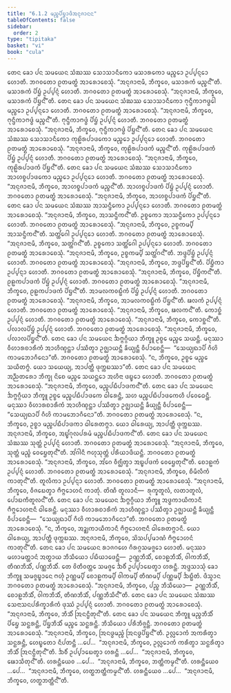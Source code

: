 ```yaml
---
title: "6.1.2 ᨾᨬ᩠ᨧᨸᩦᨮᩣᨴᩥᩋᨶᩩᨩᩣᨶᨶ"
tableOfContents: false
sidebar:
  order: 2
type: "tipitaka"
basket: "vi"
book: "cula"
---
```



<DynamicBreadcrumb />

<Division number="297" book="cula">

<Paragraph number="1274" book="cula">
ᨲᩮᨶ ᨡᩮᩣ ᨸᨶ ᩈᨾᨿᩮᨶ ᩈᩴᨥᩔ ᩈᩮᩣᩈᩣᨶᩥᨠᩮᩣ ᨾᩈᩣᩁᨠᩮᩣ ᨾᨬ᩠ᨧᩮᩣ ᩏᨸ᩠ᨸᨶ᩠ᨶᩮᩣ ᩉᩮᩣᨲᩥ. ᨽᨣᩅᨲᩮᩣ ᩑᨲᨾᨲ᩠ᨳᩴ ᩋᩣᩁᩮᩣᨧᩮᩈᩩᩴ. “ᩋᨶᩩᨩᩣᨶᩣᨾᩥ, ᨽᩥᨠ᩠ᨡᩅᩮ, ᨾᩈᩣᩁᨠᩴ ᨾᨬ᩠ᨧᨶ᩺”ᨲᩥ. ᨾᩈᩣᩁᨠᩴ ᨸᩦᨮᩴ ᩏᨸ᩠ᨸᨶ᩠ᨶᩴ ᩉᩮᩣᨲᩥ. ᨽᨣᩅᨲᩮᩣ ᩑᨲᨾᨲ᩠ᨳᩴ ᩋᩣᩁᩮᩣᨧᩮᩈᩩᩴ. “ᩋᨶᩩᨩᩣᨶᩣᨾᩥ, ᨽᩥᨠ᩠ᨡᩅᩮ, ᨾᩈᩣᩁᨠᩴ ᨸᩦᨮᨶ᩺”ᨲᩥ.
</Paragraph>

<Paragraph number="1275" book="cula">
ᨲᩮᨶ ᨡᩮᩣ ᨸᨶ ᩈᨾᨿᩮᨶ ᩈᩴᨥᩔ ᩈᩮᩣᩈᩣᨶᩥᨠᩮᩣ ᨻᩩᨶ᩠ᨴᩥᨠᩣᨻᨴ᩠ᨵᩮᩤ ᨾᨬ᩠ᨧᩮᩣ ᩏᨸ᩠ᨸᨶ᩠ᨶᩮᩣ ᩉᩮᩣᨲᩥ. ᨽᨣᩅᨲᩮᩣ ᩑᨲᨾᨲ᩠ᨳᩴ ᩋᩣᩁᩮᩣᨧᩮᩈᩩᩴ. “ᩋᨶᩩᨩᩣᨶᩣᨾᩥ, ᨽᩥᨠ᩠ᨡᩅᩮ, ᨻᩩᨶ᩠ᨴᩥᨠᩣᨻᨴ᩠ᨵᩴ ᨾᨬ᩠ᨧᨶ᩺”ᨲᩥ. ᨻᩩᨶ᩠ᨴᩥᨠᩣᨻᨴ᩠ᨵᩴ ᨸᩦᨮᩴ ᩏᨸ᩠ᨸᨶ᩠ᨶᩴ ᩉᩮᩣᨲᩥ. ᨽᨣᩅᨲᩮᩣ ᩑᨲᨾᨲ᩠ᨳᩴ ᩋᩣᩁᩮᩣᨧᩮᩈᩩᩴ. “ᩋᨶᩩᨩᩣᨶᩣᨾᩥ, ᨽᩥᨠ᩠ᨡᩅᩮ, ᨻᩩᨶ᩠ᨴᩥᨠᩣᨻᨴ᩠ᨵᩴ ᨸᩦᨮᨶ᩺”ᨲᩥ.
</Paragraph>

<Paragraph number="1276" book="cula">
ᨲᩮᨶ ᨡᩮᩣ ᨸᨶ ᩈᨾᨿᩮᨶ ᩈᩴᨥᩔ ᩈᩮᩣᩈᩣᨶᩥᨠᩮᩣ ᨠᩩᩊᩦᩁᨸᩣᨴᨠᩮᩣ ᨾᨬ᩠ᨧᩮᩣ ᩏᨸ᩠ᨸᨶ᩠ᨶᩮᩣ ᩉᩮᩣᨲᩥ. ᨽᨣᩅᨲᩮᩣ ᩑᨲᨾᨲ᩠ᨳᩴ ᩋᩣᩁᩮᩣᨧᩮᩈᩩᩴ. “ᩋᨶᩩᨩᩣᨶᩣᨾᩥ, ᨽᩥᨠ᩠ᨡᩅᩮ, ᨠᩩᩊᩦᩁᨸᩣᨴᨠᩴ ᨾᨬ᩠ᨧᨶ᩺”ᨲᩥ. ᨠᩩᩊᩦᩁᨸᩣᨴᨠᩴ ᨸᩦᨮᩴ ᩏᨸ᩠ᨸᨶ᩠ᨶᩴ ᩉᩮᩣᨲᩥ. ᨽᨣᩅᨲᩮᩣ ᩑᨲᨾᨲ᩠ᨳᩴ ᩋᩣᩁᩮᩣᨧᩮᩈᩩᩴ. “ᩋᨶᩩᨩᩣᨶᩣᨾᩥ, ᨽᩥᨠ᩠ᨡᩅᩮ, ᨠᩩᩊᩦᩁᨸᩣᨴᨠᩴ ᨸᩦᨮᨶ᩺”ᨲᩥ.
</Paragraph>

<Paragraph number="1277" book="cula">
ᨲᩮᨶ ᨡᩮᩣ ᨸᨶ ᩈᨾᨿᩮᨶ ᩈᩴᨥᩔ ᩈᩮᩣᩈᩣᨶᩥᨠᩮᩣ ᩋᩣᩉᨧ᩠ᨧᨸᩣᨴᨠᩮᩣ ᨾᨬ᩠ᨧᩮᩣ ᩏᨸ᩠ᨸᨶ᩠ᨶᩮᩣ ᩉᩮᩣᨲᩥ. ᨽᨣᩅᨲᩮᩣ ᩑᨲᨾᨲ᩠ᨳᩴ ᩋᩣᩁᩮᩣᨧᩮᩈᩩᩴ. “ᩋᨶᩩᨩᩣᨶᩣᨾᩥ, ᨽᩥᨠ᩠ᨡᩅᩮ, ᩋᩣᩉᨧ᩠ᨧᨸᩣᨴᨠᩴ ᨾᨬ᩠ᨧᨶ᩺”ᨲᩥ. ᩋᩣᩉᨧ᩠ᨧᨸᩣᨴᨠᩴ ᨸᩦᨮᩴ ᩏᨸ᩠ᨸᨶ᩠ᨶᩴ ᩉᩮᩣᨲᩥ. ᨽᨣᩅᨲᩮᩣ ᩑᨲᨾᨲ᩠ᨳᩴ ᩋᩣᩁᩮᩣᨧᩮᩈᩩᩴ. “ᩋᨶᩩᨩᩣᨶᩣᨾᩥ, ᨽᩥᨠ᩠ᨡᩅᩮ, ᩋᩣᩉᨧ᩠ᨧᨸᩣᨴᨠᩴ ᨸᩦᨮᨶ᩺”ᨲᩥ.
</Paragraph>

<Paragraph number="1278" book="cula">
ᨲᩮᨶ ᨡᩮᩣ ᨸᨶ ᩈᨾᨿᩮᨶ ᩈᩴᨥᩔ ᩋᩣᩈᨶ᩠ᨴᩥᨠᩮᩣ ᩏᨸ᩠ᨸᨶ᩠ᨶᩮᩣ ᩉᩮᩣᨲᩥ. ᨽᨣᩅᨲᩮᩣ ᩑᨲᨾᨲ᩠ᨳᩴ ᩋᩣᩁᩮᩣᨧᩮᩈᩩᩴ. “ᩋᨶᩩᨩᩣᨶᩣᨾᩥ, ᨽᩥᨠ᩠ᨡᩅᩮ, ᩋᩣᩈᨶ᩠ᨴᩥᨠᨶ᩺”ᨲᩥ. ᩏᨧ᩠ᨧᨠᩮᩣ ᩋᩣᩈᨶ᩠ᨴᩥᨠᩮᩣ ᩏᨸ᩠ᨸᨶ᩠ᨶᩮᩣ ᩉᩮᩣᨲᩥ. ᨽᨣᩅᨲᩮᩣ ᩑᨲᨾᨲ᩠ᨳᩴ ᩋᩣᩁᩮᩣᨧᩮᩈᩩᩴ. “ᩋᨶᩩᨩᩣᨶᩣᨾᩥ, ᨽᩥᨠ᩠ᨡᩅᩮ, ᩏᨧ᩠ᨧᨠᨾ᩠ᨸᩥ ᩋᩣᩈᨶ᩠ᨴᩥᨠᨶ᩺”ᨲᩥ. ᩈᨲ᩠ᨲᩘᨣᩮᩤ ᩏᨸ᩠ᨸᨶ᩠ᨶᩮᩣ ᩉᩮᩣᨲᩥ. ᨽᨣᩅᨲᩮᩣ ᩑᨲᨾᨲ᩠ᨳᩴ ᩋᩣᩁᩮᩣᨧᩮᩈᩩᩴ. “ᩋᨶᩩᨩᩣᨶᩣᨾᩥ, ᨽᩥᨠ᩠ᨡᩅᩮ, ᩈᨲ᩠ᨲᩘᨣᨶ᩺”ᨲᩥ. ᩏᨧ᩠ᨧᨠᩮᩣ ᩈᨲ᩠ᨲᩘᨣᩮᩤ ᩏᨸ᩠ᨸᨶ᩠ᨶᩮᩣ ᩉᩮᩣᨲᩥ. ᨽᨣᩅᨲᩮᩣ ᩑᨲᨾᨲ᩠ᨳᩴ ᩋᩣᩁᩮᩣᨧᩮᩈᩩᩴ. “ᩋᨶᩩᨩᩣᨶᩣᨾᩥ, ᨽᩥᨠ᩠ᨡᩅᩮ, ᩏᨧ᩠ᨧᨠᨾ᩠ᨸᩥ ᩈᨲ᩠ᨲᩘᨣᨶ᩺”ᨲᩥ. ᨽᨴ᩠ᨴᨸᩦᨮᩴ ᩏᨸ᩠ᨸᨶ᩠ᨶᩴ ᩉᩮᩣᨲᩥ. ᨽᨣᩅᨲᩮᩣ ᩑᨲᨾᨲ᩠ᨳᩴ ᩋᩣᩁᩮᩣᨧᩮᩈᩩᩴ. “ᩋᨶᩩᨩᩣᨶᩣᨾᩥ, ᨽᩥᨠ᩠ᨡᩅᩮ, ᨽᨴ᩠ᨴᨸᩦᨮᨶ᩺”ᨲᩥ. ᨸᩦᨮᩥᨠᩣ ᩏᨸ᩠ᨸᨶ᩠ᨶᩣ ᩉᩮᩣᨲᩥ. ᨽᨣᩅᨲᩮᩣ ᩑᨲᨾᨲ᩠ᨳᩴ ᩋᩣᩁᩮᩣᨧᩮᩈᩩᩴ. “ᩋᨶᩩᨩᩣᨶᩣᨾᩥ, ᨽᩥᨠ᩠ᨡᩅᩮ, ᨸᩦᨮᩥᨠᨶ᩺”ᨲᩥ. ᩑᩊᨠᨸᩣᨴᨠᩴ ᨸᩦᨮᩴ ᩏᨸ᩠ᨸᨶ᩠ᨶᩴ ᩉᩮᩣᨲᩥ. ᨽᨣᩅᨲᩮᩣ ᩑᨲᨾᨲ᩠ᨳᩴ ᩋᩣᩁᩮᩣᨧᩮᩈᩩᩴ. “ᩋᨶᩩᨩᩣᨶᩣᨾᩥ, ᨽᩥᨠ᩠ᨡᩅᩮ, ᩑᩊᨠᨸᩣᨴᨠᩴ ᨸᩦᨮᨶ᩺”ᨲᩥ. ᩋᩣᨾᩃᨠᩅᨭ᩠ᨭᩥᨠᩴ ᨸᩦᨮᩴ ᩏᨸ᩠ᨸᨶ᩠ᨶᩴ ᩉᩮᩣᨲᩥ. ᨽᨣᩅᨲᩮᩣ ᩑᨲᨾᨲ᩠ᨳᩴ ᩋᩣᩁᩮᩣᨧᩮᩈᩩᩴ. “ᩋᨶᩩᨩᩣᨶᩣᨾᩥ, ᨽᩥᨠ᩠ᨡᩅᩮ, ᩋᩣᨾᩃᨠᩅᨭ᩠ᨭᩥᨠᩴ ᨸᩦᨮᨶ᩺”ᨲᩥ. ᨹᩃᨠᩴ ᩏᨸ᩠ᨸᨶ᩠ᨶᩴ ᩉᩮᩣᨲᩥ. ᨽᨣᩅᨲᩮᩣ ᩑᨲᨾᨲ᩠ᨳᩴ ᩋᩣᩁᩮᩣᨧᩮᩈᩩᩴ. “ᩋᨶᩩᨩᩣᨶᩣᨾᩥ, ᨽᩥᨠ᩠ᨡᩅᩮ, ᨹᩃᨠᨶ᩺”ᨲᩥ. ᨠᩮᩣᨧ᩠ᨨᩴ ᩏᨸ᩠ᨸᨶ᩠ᨶᩴ ᩉᩮᩣᨲᩥ. ᨽᨣᩅᨲᩮᩣ ᩑᨲᨾᨲ᩠ᨳᩴ ᩋᩣᩁᩮᩣᨧᩮᩈᩩᩴ. “ᩋᨶᩩᨩᩣᨶᩣᨾᩥ, ᨽᩥᨠ᩠ᨡᩅᩮ, ᨠᩮᩣᨧ᩠ᨨᨶ᩺”ᨲᩥ. ᨸᩃᩣᩃᨸᩦᨮᩴ ᩏᨸ᩠ᨸᨶ᩠ᨶᩴ ᩉᩮᩣᨲᩥ. ᨽᨣᩅᨲᩮᩣ ᩑᨲᨾᨲ᩠ᨳᩴ ᩋᩣᩁᩮᩣᨧᩮᩈᩩᩴ. “ᩋᨶᩩᨩᩣᨶᩣᨾᩥ, ᨽᩥᨠ᩠ᨡᩅᩮ, ᨸᩃᩣᩃᨸᩦᨮᨶ᩺”ᨲᩥ.
</Paragraph>

<Paragraph number="1279" book="cula">
ᨲᩮᨶ ᨡᩮᩣ ᨸᨶ ᩈᨾᨿᩮᨶ ᨨᨻ᩠ᨻᨣ᩠ᨣᩥᨿᩣ ᨽᩥᨠ᩠ᨡᩪ ᩏᨧ᩠ᨧᩮ ᨾᨬ᩠ᨧᩮ ᩈᨿᨶ᩠ᨲᩥ. ᨾᨶᩩᩔᩣ ᩅᩥᩉᩣᩁᨧᩣᩁᩥᨠᩴ ᩋᩣᩉᩥᨱ᩠ᨯᨶ᩠ᨲᩣ ᨸᩔᩥᨲ᩠ᩅᩣ ᩏᨩ᩠ᨫᩣᨿᨶ᩠ᨲᩥ ᨡᩥᨿ᩠ᨿᨶ᩠ᨲᩥ ᩅᩥᨸᩣᨧᩮᨶ᩠ᨲᩥ—  “ᩈᩮᨿ᩠ᨿᨳᩣᨸᩥ ᨣᩥᩉᩦ ᨠᩣᨾᨽᩮᩣᨣᩥᨶᩮᩣ”ᨲᩥ. ᨽᨣᩅᨲᩮᩣ ᩑᨲᨾᨲ᩠ᨳᩴ ᩋᩣᩁᩮᩣᨧᩮᩈᩩᩴ. “ᨶ, ᨽᩥᨠ᩠ᨡᩅᩮ, ᩏᨧ᩠ᨧᩮ ᨾᨬ᩠ᨧᩮ ᩈᨿᩥᨲᨻ᩠ᨻᩴ. ᨿᩮᩣ ᩈᨿᩮᨿ᩠ᨿ, ᩋᩣᨸᨲ᩠ᨲᩥ ᨴᩩᨠ᩠ᨠᨭᩔᩣ”ᨲᩥ.
</Paragraph>

<Paragraph number="1280" book="cula">
ᨲᩮᨶ ᨡᩮᩣ ᨸᨶ ᩈᨾᨿᩮᨶ ᩋᨬ᩠ᨬᨲᩁᩮᩣ ᨽᩥᨠ᩠ᨡᩩ ᨶᩦᨧᩮ ᨾᨬ᩠ᨧᩮ ᩈᨿᨶ᩠ᨲᩮᩣ ᩋᩉᩥᨶᩣ ᨴᨭ᩠ᨮᩮᩣ ᩉᩮᩣᨲᩥ. ᨽᨣᩅᨲᩮᩣ ᩑᨲᨾᨲ᩠ᨳᩴ ᩋᩣᩁᩮᩣᨧᩮᩈᩩᩴ. “ᩋᨶᩩᨩᩣᨶᩣᨾᩥ, ᨽᩥᨠ᩠ᨡᩅᩮ, ᨾᨬ᩠ᨧᨸᨭᩥᨸᩣᨴᨠᨶ᩺”ᨲᩥ.
</Paragraph>

<Paragraph number="1281" book="cula">
ᨲᩮᨶ ᨡᩮᩣ ᨸᨶ ᩈᨾᨿᩮᨶ ᨨᨻ᩠ᨻᨣ᩠ᨣᩥᨿᩣ ᨽᩥᨠ᩠ᨡᩪ ᩏᨧ᩠ᨧᩮ ᨾᨬ᩠ᨧᨸᨭᩥᨸᩣᨴᨠᩮ ᨵᩤᩁᩮᨶ᩠ᨲᩥ, ᩈᩉ ᨾᨬ᩠ᨧᨸᨭᩥᨸᩣᨴᨠᩮᩉᩥ ᨸᩅᩮᨵᩮᨶ᩠ᨲᩥ. ᨾᨶᩩᩔᩣ ᩅᩥᩉᩣᩁᨧᩣᩁᩥᨠᩴ ᩋᩣᩉᩥᨱ᩠ᨯᨶ᩠ᨲᩣ ᨸᩔᩥᨲ᩠ᩅᩣ ᩏᨩ᩠ᨫᩣᨿᨶ᩠ᨲᩥ ᨡᩥᨿ᩠ᨿᨶ᩠ᨲᩥ ᩅᩥᨸᩣᨧᩮᨶ᩠ᨲᩥ—  “ᩈᩮᨿ᩠ᨿᨳᩣᨸᩥ ᨣᩥᩉᩦ ᨠᩣᨾᨽᩮᩣᨣᩥᨶᩮᩣ”ᨲᩥ. ᨽᨣᩅᨲᩮᩣ ᩑᨲᨾᨲ᩠ᨳᩴ ᩋᩣᩁᩮᩣᨧᩮᩈᩩᩴ. “ᨶ, ᨽᩥᨠ᩠ᨡᩅᩮ, ᩏᨧ᩠ᨧᩣ ᨾᨬ᩠ᨧᨸᨭᩥᨸᩣᨴᨠᩣ ᨵᩤᩁᩮᨲᨻ᩠ᨻᩣ. ᨿᩮᩣ ᨵᩤᩁᩮᨿ᩠ᨿ, ᩋᩣᨸᨲ᩠ᨲᩥ ᨴᩩᨠ᩠ᨠᨭᩔ. ᩋᨶᩩᨩᩣᨶᩣᨾᩥ, ᨽᩥᨠ᩠ᨡᩅᩮ, ᩋᨭ᩠ᨮᩘᨣᩩᩃᨸᩁᨾᩴ ᨾᨬ᩠ᨧᨸᨭᩥᨸᩣᨴᨠᨶ᩺”ᨲᩥ.
</Paragraph>

<Paragraph number="1282" book="cula">
ᨲᩮᨶ ᨡᩮᩣ ᨸᨶ ᩈᨾᨿᩮᨶ ᩈᩴᨥᩔ ᩈᩩᨲ᩠ᨲᩴ ᩏᨸ᩠ᨸᨶ᩠ᨶᩴ ᩉᩮᩣᨲᩥ. ᨽᨣᩅᨲᩮᩣ ᩑᨲᨾᨲ᩠ᨳᩴ ᩋᩣᩁᩮᩣᨧᩮᩈᩩᩴ. “ᩋᨶᩩᨩᩣᨶᩣᨾᩥ, ᨽᩥᨠ᩠ᨡᩅᩮ, ᩈᩩᨲ᩠ᨲᩴ ᨾᨬ᩠ᨧᩴ ᩅᩮᨮᩮᨲᩩᨶ᩺”ᨲᩥ. ᩋᩘᨣᩤᨶᩥ ᨻᩉᩩᩈᩩᨲ᩠ᨲᩴ ᨸᩁᩥᨿᩣᨴᩥᨿᨶ᩠ᨲᩥ. ᨽᨣᩅᨲᩮᩣ ᩑᨲᨾᨲ᩠ᨳᩴ ᩋᩣᩁᩮᩣᨧᩮᩈᩩᩴ. “ᩋᨶᩩᨩᩣᨶᩣᨾᩥ, ᨽᩥᨠ᩠ᨡᩅᩮ, ᩋᩘᨣᩮ ᩅᩥᨩ᩠ᨫᩥᨲ᩠ᩅᩣ ᩋᨭ᩠ᨮᨸᨴᨠᩴ ᩅᩮᨮᩮᨲᩩᨶ᩺”ᨲᩥ. ᨧᩮᩣᩊᨠᩴ ᩏᨸ᩠ᨸᨶ᩠ᨶᩴ ᩉᩮᩣᨲᩥ. ᨽᨣᩅᨲᩮᩣ ᩑᨲᨾᨲ᩠ᨳᩴ ᩋᩣᩁᩮᩣᨧᩮᩈᩩᩴ. “ᩋᨶᩩᨩᩣᨶᩣᨾᩥ, ᨽᩥᨠ᩠ᨡᩅᩮ, ᨧᩥᨾᩥᩃᩥᨠᩴ ᨠᩣᨲᩩᨶ᩺”ᨲᩥ. ᨲᩪᩃᩥᨠᩣ ᩏᨸ᩠ᨸᨶ᩠ᨶᩣ ᩉᩮᩣᨲᩥ. ᨽᨣᩅᨲᩮᩣ ᩑᨲᨾᨲ᩠ᨳᩴ ᩋᩣᩁᩮᩣᨧᩮᩈᩩᩴ. “ᩋᨶᩩᨩᩣᨶᩣᨾᩥ, ᨽᩥᨠ᩠ᨡᩅᩮ, ᩅᩥᨩᨭᩮᨲ᩠ᩅᩣ ᨻᩥᨻ᩠ᨻᩮᩣᩉᨶᩴ ᨠᩣᨲᩩᩴ. ᨲᩦᨱᩥ ᨲᩪᩃᩣᨶᩥ—  ᩁᩩᨠ᩠ᨡᨲᩪᩃᩴ, ᩃᨲᩣᨲᩪᩃᩴ, ᨸᩮᩣᨭᨠᩥᨲᩪᩃᨶ᩺”ᨲᩥ.
</Paragraph>

<Paragraph number="1283" book="cula">
ᨲᩮᨶ ᨡᩮᩣ ᨸᨶ ᩈᨾᨿᩮᨶ ᨨᨻ᩠ᨻᨣ᩠ᨣᩥᨿᩣ ᨽᩥᨠ᩠ᨡᩪ ᩋᨴ᩠ᨵᨠᩣᨿᩥᨠᩣᨶᩥ ᨻᩥᨻ᩠ᨻᩮᩣᩉᨶᩣᨶᩥ ᨵᩤᩁᩮᨶ᩠ᨲᩥ. ᨾᨶᩩᩔᩣ ᩅᩥᩉᩣᩁᨧᩣᩁᩥᨠᩴ ᩋᩣᩉᩥᨱ᩠ᨯᨶ᩠ᨲᩣ ᨸᩔᩥᨲ᩠ᩅᩣ ᩏᨩ᩠ᨫᩣᨿᨶ᩠ᨲᩥ ᨡᩥᨿ᩠ᨿᨶ᩠ᨲᩥ ᩅᩥᨸᩣᨧᩮᨶ᩠ᨲᩥ—  “ᩈᩮᨿ᩠ᨿᨳᩣᨸᩥ ᨣᩥᩉᩦ ᨠᩣᨾᨽᩮᩣᨣᩥᨶᩮᩣ”ᨲᩥ. ᨽᨣᩅᨲᩮᩣ ᩑᨲᨾᨲ᩠ᨳᩴ ᩋᩣᩁᩮᩣᨧᩮᩈᩩᩴ. “ᨶ, ᨽᩥᨠ᩠ᨡᩅᩮ, ᩋᨯ᩠ᨰᨠᩣᨿᩥᨠᩣᨶᩥ ᨻᩥᨻ᩠ᨻᩮᩣᩉᨶᩣᨶᩥ ᨵᩤᩁᩮᨲᨻ᩠ᨻᩣᨶᩥ. ᨿᩮᩣ ᨵᩤᩁᩮᨿ᩠ᨿ, ᩋᩣᨸᨲ᩠ᨲᩥ ᨴᩩᨠ᩠ᨠᨭᩔ. ᩋᨶᩩᨩᩣᨶᩣᨾᩥ, ᨽᩥᨠ᩠ᨡᩅᩮ, ᩈᩦᩈᨸ᩠ᨸᨾᩣᨱᩴ ᨻᩥᨻ᩠ᨻᩮᩣᩉᨶᩴ ᨠᩣᨲᩩᨶ᩺”ᨲᩥ.
</Paragraph>

<Paragraph number="1284" book="cula">
ᨲᩮᨶ ᨡᩮᩣ ᨸᨶ ᩈᨾᨿᩮᨶ ᩁᩣᨩᨣᩉᩮ ᨣᩥᩁᨣ᩠ᨣᩈᨾᨩ᩠ᨩᩮᩣ ᩉᩮᩣᨲᩥ. ᨾᨶᩩᩔᩣ ᨾᩉᩣᨾᨲ᩠ᨲᩣᨶᩴ ᩋᨲ᩠ᨳᩣᨿ ᨽᩥᩈᩥᨿᩮᩣ ᨸᨭᩥᨿᩣᨴᩮᨶ᩠ᨲᩥ—  ᩏᨱ᩠ᨱᨽᩥᩈᩥᩴ, ᨧᩮᩣᩊᨽᩥᩈᩥᩴ, ᩅᩤᨠᨽᩥᩈᩥᩴ, ᨲᩥᨱᨽᩥᩈᩥᩴ, ᨸᨱ᩠ᨱᨽᩥᩈᩥᩴ. ᨲᩮ ᩅᩦᨲᩥᩅᨲ᩠ᨲᩮ ᩈᨾᨩ᩠ᨩᩮ ᨨᩅᩥᩴ ᩏᨸ᩠ᨸᩣᨭᩮᨲ᩠ᩅᩣ ᩉᩁᨶ᩠ᨲᩥ. ᩋᨴ᩠ᨴᩈᩣᩈᩩᩴ ᨡᩮᩣ ᨽᩥᨠ᩠ᨡᩪ ᩈᨾᨩ᩠ᨩᨭ᩠ᨮᩣᨶᩮ ᨻᩉᩩᩴ ᩏᨱ᩠ᨱᨾ᩠ᨸᩥ ᨧᩮᩣᩊᨠᨾ᩠ᨸᩥ ᩅᩤᨠᨾ᩠ᨸᩥ ᨲᩥᨱᨾ᩠ᨸᩥ ᨸᨱ᩠ᨱᨾ᩠ᨸᩥ ᨨᨭ᩠ᨭᩥᨲᩴ. ᨴᩥᩈ᩠ᩅᩣᨶ ᨽᨣᩅᨲᩮᩣ ᩑᨲᨾᨲ᩠ᨳᩴ ᩋᩣᩁᩮᩣᨧᩮᩈᩩᩴ. “ᩋᨶᩩᨩᩣᨶᩣᨾᩥ, ᨽᩥᨠ᩠ᨡᩅᩮ, ᨸᨬ᩠ᨧ ᨽᩥᩈᩥᨿᩮᩣ—  ᩏᨱ᩠ᨱᨽᩥᩈᩥᩴ, ᨧᩮᩣᩊᨽᩥᩈᩥᩴ, ᩅᩤᨠᨽᩥᩈᩥᩴ, ᨲᩥᨱᨽᩥᩈᩥᩴ, ᨸᨱ᩠ᨱᨽᩥᩈᩥᨶ᩺”ᨲᩥ.
</Paragraph>

<Paragraph number="1285" book="cula">
ᨲᩮᨶ ᨡᩮᩣ ᨸᨶ ᩈᨾᨿᩮᨶ ᩈᩴᨥᩔ ᩈᩮᨶᩣᩈᨶᨸᩁᩥᨠ᩠ᨡᩣᩁᩥᨠᩴ ᨴᩩᩔᩴ ᩏᨸ᩠ᨸᨶ᩠ᨶᩴ ᩉᩮᩣᨲᩥ. ᨽᨣᩅᨲᩮᩣ ᩑᨲᨾᨲ᩠ᨳᩴ ᩋᩣᩁᩮᩣᨧᩮᩈᩩᩴ. “ᩋᨶᩩᨩᩣᨶᩣᨾᩥ, ᨽᩥᨠ᩠ᨡᩅᩮ, ᨽᩥᩈᩥᩴ ᩒᨶᨶ᩠ᨵᩥᨲᩩᨶ᩺”ᨲᩥ.
</Paragraph>

<Paragraph number="1286" book="cula">
ᨲᩮᨶ ᨡᩮᩣ ᨸᨶ ᩈᨾᨿᩮᨶ ᨽᩥᨠ᩠ᨡᩪ ᨾᨬ᩠ᨧᨽᩥᩈᩥᩴ ᨸᩦᨮᩮ ᩈᨶ᩠ᨳᩁᨶ᩠ᨲᩥ, ᨸᩦᨮᨽᩥᩈᩥᩴ ᨾᨬ᩠ᨧᩮ ᩈᨶ᩠ᨳᩁᨶ᩠ᨲᩥ. ᨽᩥᩈᩥᨿᩮᩣ ᨸᩁᩥᨽᩥᨩ᩠ᨩᨶ᩠ᨲᩥ. ᨽᨣᩅᨲᩮᩣ ᩑᨲᨾᨲ᩠ᨳᩴ ᩋᩣᩁᩮᩣᨧᩮᩈᩩᩴ. “ᩋᨶᩩᨩᩣᨶᩣᨾᩥ, ᨽᩥᨠ᩠ᨡᩅᩮ, ᩒᨶᨴ᩠ᨵᨾᨬ᩠ᨧᩴ ᩒᨶᨴ᩠ᨵᨸᩦᨮᨶ᩺”ᨲᩥ. ᩏᩃᩖᩮᩣᨠᩴ ᩋᨠᩁᩥᨲ᩠ᩅᩣ ᩈᨶ᩠ᨳᩁᨶ᩠ᨲᩥ, ᩉᩮᨭ᩠ᨮᨲᩮᩣ ᨶᩥᨸᨲᨶ᩠ᨲᩥ …ᨸᩮ…  “ᩋᨶᩩᨩᩣᨶᩣᨾᩥ, ᨽᩥᨠ᩠ᨡᩅᩮ, ᩏᩃᩖᩮᩣᨠᩴ ᨠᩁᩥᨲ᩠ᩅᩣ ᩈᨶ᩠ᨳᩁᩥᨲ᩠ᩅᩣ ᨽᩥᩈᩥᩴ ᩒᨶᨶ᩠ᨵᩥᨲᩩᨶ᩺”ᨲᩥ. ᨨᩅᩥᩴ ᩏᨸ᩠ᨸᩣᨭᩮᨲ᩠ᩅᩣ ᩉᩁᨶ᩠ᨲᩥ …ᨸᩮ…  “ᩋᨶᩩᨩᩣᨶᩣᨾᩥ, ᨽᩥᨠ᩠ᨡᩅᩮ, ᨹᩮᩣᩈᩥᨲᩩᨶ᩺”ᨲᩥ. ᩉᩁᨶ᩠ᨲᩥᨿᩮᩅ …ᨸᩮ…  “ᩋᨶᩩᨩᩣᨶᩣᨾᩥ, ᨽᩥᨠ᩠ᨡᩅᩮ, ᨽᨲ᩠ᨲᩥᨠᨾ᩠ᨾᨶ᩺”ᨲᩥ. ᩉᩁᨶ᩠ᨲᩥᨿᩮᩅ …ᨸᩮ…  “ᩋᨶᩩᨩᩣᨶᩣᨾᩥ, ᨽᩥᨠ᩠ᨡᩅᩮ, ᩉᨲ᩠ᨳᨽᨲ᩠ᨲᩥᨠᨾ᩠ᨾᨶ᩺”ᨲᩥ. ᩉᩁᨶ᩠ᨲᩥᨿᩮᩅ …ᨸᩮ…  “ᩋᨶᩩᨩᩣᨶᩣᨾᩥ, ᨽᩥᨠ᩠ᨡᩅᩮ, ᩉᨲ᩠ᨳᨽᨲ᩠ᨲᩥᨶ᩺”ᨲᩥ.
</Paragraph>
</Division>